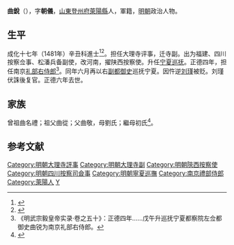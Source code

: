 {{明清人物信息框
| 姓名 = 曲銳
| 原名 =
| 圖片名稱= 
| 圖片大小 =
| 圖片說明 = 
| 最高職務 = 南京礼部右侍郎
| 國家 = 大明 
| 爵位 =
| 籍貫 = 山東登州府萊陽縣
| 族裔 = 
| 字號 = 字朝儀
| 諡號 =
| 出生日期 = 生年不詳
| 出生地點 = 
| 逝世日期 = 正德六年（1511年）
| 逝世地點 =
| 墓葬 =
| 配偶 = 
| 親屬 = 
| 出身 =
* 山東鄉試第六十六名
* 成化十七年辛丑科同進士出身
| 經歷 =
| 著作 =  
}}
'''曲銳'''（{{bd|？||1511年|catIdx=Q}}），字'''朝儀'''，[[山東|山東]][[登州府|登州府]][[萊陽縣|萊陽縣]]人，軍籍，[[明朝|明朝]]政治人物。

== 生平 ==
成化十七年（1481年）辛丑科進士<ref>{{Cite book|title=《[[皇明贡举考|皇明贡举考]]》卷五|last=（明）[[张朝瑞|张朝瑞]]|first=|publisher=《续修四库全书》史部第828册|year=|isbn=|location=|pages=}}</ref><ref>{{Cite book|title=贡举志五种 上|last=鲁小俊，江俊伟著|first=|publisher=武汉：武汉大学出版社|year=2009|isbn=978-7-307-07043-1|location=|pages=254-256}}</ref>。担任大理寺评事，迁寺副。出为福建、四川按察佥事、松潘兵备副使，改河南，擢陕西按察使。升任[[宁夏巡抚|宁夏巡抚]]。正德四年，担任南京[[礼部右侍郎|礼部右侍郎]]<ref>《明武宗毅皇帝实录·卷之五十》：正德四年……戊午升巡抚宁夏都察院左佥都御史曲锐为南京礼部右侍郎。</ref>。同年六月再以右[[副都御史|副都御史]]巡抚宁夏。因忤逆[[刘瑾|刘瑾]]被贬。刘瑾伏誅後复官。正德六年去世。

== 家族 ==
曾祖曲名禮；祖父曲從；父曲敬，母劉氏；繼母初氏<ref>{{Cite book|title=天一阁藏明代科举录选刊 登科录 点校本|last=龚延明主编|first=|publisher=宁波出版社|year=2016|isbn=978-7-5526-2320-8|location=宁波|pages=|quote=《天一閣藏明代科舉錄選刊.登科錄》之《成化十七年進士登科錄》}}</ref>。

==参考文献==
{{reflist}}
{{成化十七年辛丑科殿試金榜}}
{{DEFAULTSORT:Qu曲}}
[[Category:明朝大理寺評事|Category:明朝大理寺評事]]
[[Category:明朝大理寺副|Category:明朝大理寺副]]
[[Category:明朝陝西按察使|Category:明朝陝西按察使]]
[[Category:明朝四川按察司僉事|Category:明朝四川按察司僉事]]
[[Category:明朝寧夏巡撫|Category:明朝寧夏巡撫]]
[[Category:南京禮部侍郎|Category:南京禮部侍郎]]
[[Category:萊陽人|Category:萊陽人]]
[[Category:曲姓|Y]]